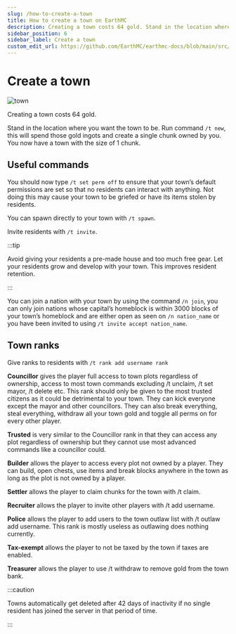 ---
slug: /how-to-create-a-town
title: How to create a town on EarthMC
description: Creating a town costs 64 gold. Stand in the location where you want the town to be. Run command /t new. You now have a town with the size of a chunk.
sidebar_position: 6
sidebar_label: Create a town
custom_edit_url: https://github.com/EarthMC/earthmc-docs/blob/main/src/docs/town.mdx
---
# Create a town

![town](/img/town.png)

Creating a town costs 64 gold.

Stand in the location where you want the town to be. Run command `/t new`, this will spend those gold ingots and create a single chunk owned by you. You now have a town with the size of 1 chunk.

## Useful commands

You should now type `/t set perm off` to ensure that your town’s default permissions are set so that no residents can interact with anything. Not doing this may cause your town to be griefed or have its items stolen by residents. 

You can spawn directly to your town with `/t spawn`.

Invite residents with `/t invite`.

:::tip

Avoid giving your residents a pre-made house and too much free gear. Let your residents grow and develop with your town. This improves resident retention.

:::

You can join a nation with your town by using the command `/n join`, you can only join nations whose capital’s homeblock is within 3000 blocks of your town’s homeblock and are either open as seen on `/n nation_name` or you have been invited to using `/t invite accept nation_name`.

## Town ranks
Give ranks to residents with `/t rank add username rank`

**Councillor** gives the player full access to town plots regardless of ownership, access to most town commands excluding /t unclaim, /t set mayor, /t delete etc. This rank should only be given to the most trusted citizens as it could be detrimental to your town. They can kick everyone except the mayor and other councillors. They can also break everything, steal everything, withdraw all your town gold and toggle all perms on for every other player.

**Trusted** is very similar to the Councillor rank in that they can access any plot regardless of ownership but they cannot use most advanced commands like a councillor could.

**Builder** allows the player to access every plot not owned by a player. They can build, open chests, use items and break blocks anywhere in the town as long as the plot is not owned by a player.

**Settler** allows the player to claim chunks for the town with /t claim.

**Recruiter** allows the player to invite other players with /t add username.

**Police** allows the player to add users to the town outlaw list with /t outlaw add username. This rank is mostly useless as outlawing does nothing currently.

**Tax-exempt** allows the player to not be taxed by the town if taxes are enabled.

**Treasurer** allows the player to use /t withdraw to remove gold from the town bank.

:::caution

Towns automatically get deleted after 42 days of inactivity if no single resident has joined the server in that period of time.

:::
